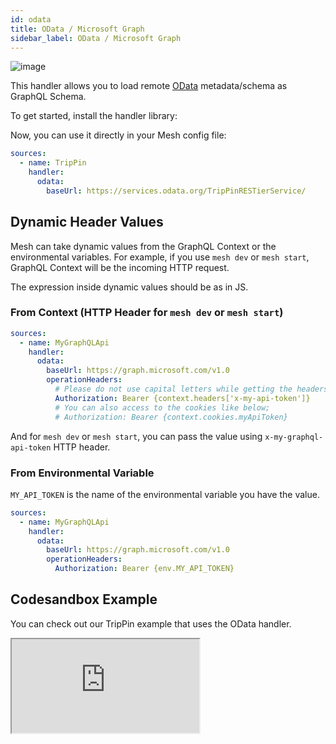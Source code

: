 ```yaml
---
id: odata
title: OData / Microsoft Graph
sidebar_label: OData / Microsoft Graph
---
```

![image](https://user-images.githubusercontent.com/20847995/79219762-87947a80-7e5b-11ea-903d-ba159935fa17.png)

This handler allows you to load remote [OData](https://odata.org) metadata/schema as GraphQL Schema.

To get started, install the handler library:

<PackageInstall packages="@graphql-mesh/odata" />

Now, you can use it directly in your Mesh config file:

```yaml
sources:
  - name: TripPin
    handler:
      odata:
        baseUrl: https://services.odata.org/TripPinRESTierService/
```
## Dynamic Header Values

Mesh can take dynamic values from the GraphQL Context or the environmental variables. For example, if you use `mesh dev` or `mesh start`, GraphQL Context will be the incoming HTTP request.

The expression inside dynamic values should be as in JS.

### From Context (HTTP Header for `mesh dev` or `mesh start`)

```yaml
sources:
  - name: MyGraphQLApi
    handler:
      odata:
        baseUrl: https://graph.microsoft.com/v1.0
        operationHeaders:
          # Please do not use capital letters while getting the headers
          Authorization: Bearer {context.headers['x-my-api-token']}
          # You can also access to the cookies like below;
          # Authorization: Bearer {context.cookies.myApiToken}
```

And for `mesh dev` or `mesh start`, you can pass the value using `x-my-graphql-api-token` HTTP header.

### From Environmental Variable

`MY_API_TOKEN` is the name of the environmental variable you have the value.

```yaml
sources:
  - name: MyGraphQLApi
    handler:
      odata:
        baseUrl: https://graph.microsoft.com/v1.0
        operationHeaders:
          Authorization: Bearer {env.MY_API_TOKEN}
```

## Codesandbox Example

You can check out our TripPin example that uses the OData handler.

<iframe
     src="https://codesandbox.io/embed/github/Urigo/graphql-mesh/tree/master/examples/odata-trippin?fontsize=14&hidenavigation=1&theme=dark&module=%2F.meshrc.yml"
     style={{width:"100%", height:"500px", border:"0", borderRadius: "4px", overflow:"hidden"}}
     title="odata-trippin-example"
     allow="geolocation; microphone; camera; midi; vr; accelerometer; gyroscope; payment; ambient-light-sensor; encrypted-media; usb"
     sandbox="allow-modals allow-forms allow-popups allow-scripts allow-same-origin"/>

## Config API Reference

{@import ../generated-markdown/ODataHandler.generated.md}
